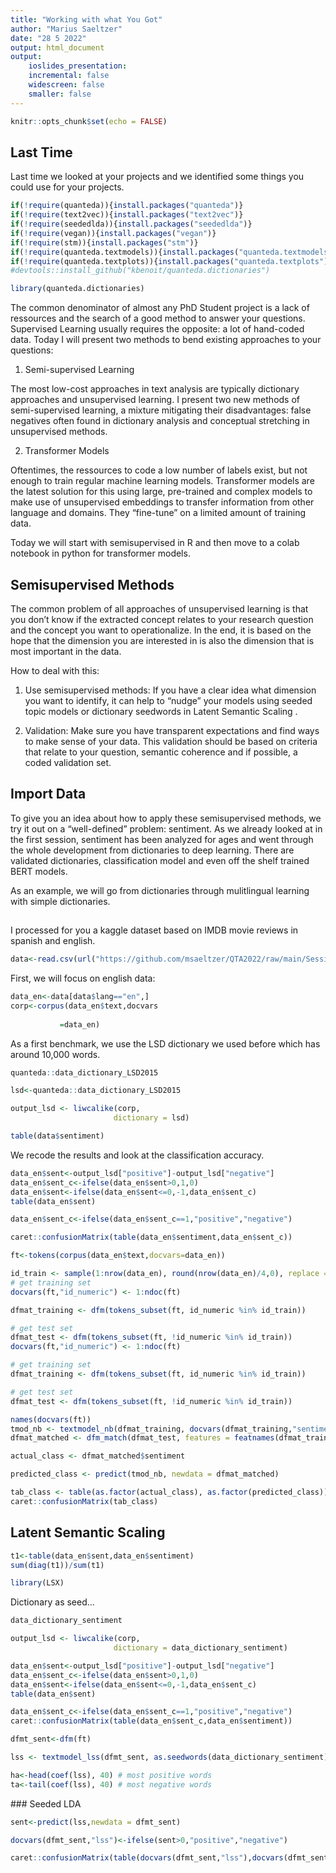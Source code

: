 ```yaml
---
title: "Working with what You Got"
author: "Marius Saeltzer"
date: "28 5 2022"
output: html_document
output:
    ioslides_presentation:
    incremental: false
    widescreen: false 
    smaller: false 
---
```


```r
knitr::opts_chunk$set(echo = FALSE)

```

## Last Time

Last time we looked at your projects and we identified some things you could use for your projects. 

```r

if(!require(quanteda)){install.packages("quanteda")}
if(!require(text2vec)){install.packages("text2vec")}
if(!require(seededlda)){install.packages("seededlda")}
if(!require(vegan)){install.packages("vegan")}
if(!require(stm)){install.packages("stm")}
if(!require(quanteda.textmodels)){install.packages("quanteda.textmodels")}
if(!require(quanteda.textplots)){install.packages("quanteda.textplots")}
#devtools::install_github("kbenoit/quanteda.dictionaries") 

library(quanteda.dictionaries)

```

The common denominator of almost any PhD Student project is a lack of ressources and the search of a good method to answer your questions. Supervised Learning usually requires the opposite: a lot of hand-coded data. Today I will present two methods to bend existing approaches to your questions:

1) Semi-supervised Learning

The most low-cost approaches in text analysis are typically dictionary approaches and unsupervised learning. I present two new methods of semi-supervised learning, a mixture mitigating their disadvantages: false negatives often found in dictionary analysis and conceptual stretching in unsupervised methods.


2) Transformer Models

Oftentimes, the ressources to code a low number of labels exist, but not enough to train regular machine learning models. Transformer models are the latest solution for this using large, pre-trained and complex models to make use of unsupervised embeddings to transfer information from other language and domains. They "fine-tune" on a limited amount of training data. 


Today we will start with semisupervised in R and then move to a colab notebook in python for transformer models. 











## Semisupervised Methods

The common problem of all approaches of unsupervised learning is that you don't know if the extracted concept relates to your research question and the concept you want to operationalize. In the end, it is based on the hope that the dimension you are interested in is also the dimension that is most important in the data. 

How to deal with this: 

1) Use semisupervised methods: If you have a clear idea what dimension you want to identify, it can help to "nudge" your models using seeded topic models or dictionary seedwords in Latent Semantic Scaling .
  
  
2) Validation: Make sure you have transparent expectations and find ways to make sense of your data. This validation should be based on criteria that relate to your question, semantic coherence and if possible, a coded validation set. 




## Import Data 


To give you an idea about how to apply these semisupervised methods, we try it out on a "well-defined" problem: sentiment. As we already looked at in the first session, sentiment has been analyzed for ages and went through the whole development from dictionaries to deep learning. There are validated dictionaries, classification model and even off the shelf trained BERT models. 


As an example, we will go from dictionaries through mulitlingual learning with simple dictionaries.


## 

I processed for you a kaggle dataset based on IMDB movie reviews in spanish and english.


```r
data<-read.csv(url("https://github.com/msaeltzer/QTA2022/raw/main/Session_7/Data/multi_rev.csv"),fileEncoding = "UTF-8")
```


First, we will focus on english data:

```r
data_en<-data[data$lang=="en",]
corp<-corpus(data_en$text,docvars 
           
           =data_en)
```


As a first benchmark, we use the LSD dictionary we used before which has around 10,000 words. 


```r
quanteda::data_dictionary_LSD2015
```



```r
lsd<-quanteda::data_dictionary_LSD2015

output_lsd <- liwcalike(corp, 
                       dictionary = lsd)
```

```r
table(data$sentiment)
```
We recode the results and look at the classification accuracy.

```r
data_en$sent<-output_lsd["positive"]-output_lsd["negative"]
data_en$sent_c<-ifelse(data_en$sent>0,1,0)
data_en$sent<-ifelse(data_en$sent<=0,-1,data_en$sent_c)
table(data_en$sent)

data_en$sent_c<-ifelse(data_en$sent_c==1,"positive","negative")

```
```r
caret::confusionMatrix(table(data_en$sentiment,data_en$sent_c))
```



```r
ft<-tokens(corpus(data_en$text,docvars=data_en))

id_train <- sample(1:nrow(data_en), round(nrow(data_en)/4,0), replace = FALSE)
# get training set
docvars(ft,"id_numeric") <- 1:ndoc(ft)

dfmat_training <- dfm(tokens_subset(ft, id_numeric %in% id_train))

# get test set 
dfmat_test <- dfm(tokens_subset(ft, !id_numeric %in% id_train))
docvars(ft,"id_numeric") <- 1:ndoc(ft)

# get training set
dfmat_training <- dfm(tokens_subset(ft, id_numeric %in% id_train))

# get test set 
dfmat_test <- dfm(tokens_subset(ft, !id_numeric %in% id_train))

```


```r
names(docvars(ft))
tmod_nb <- textmodel_nb(dfmat_training, docvars(dfmat_training,"sentiment"))
dfmat_matched <- dfm_match(dfmat_test, features = featnames(dfmat_training))

actual_class <- dfmat_matched$sentiment

predicted_class <- predict(tmod_nb, newdata = dfmat_matched)

tab_class <- table(as.factor(actual_class), as.factor(predicted_class))
caret::confusionMatrix(tab_class)
```



## Latent Semantic Scaling






```r
t1<-table(data_en$sent,data_en$sentiment)
sum(diag(t1))/sum(t1)
```

```r
library(LSX)
```




Dictionary as seed...

```r
data_dictionary_sentiment

```


```r
output_lsd <- liwcalike(corp, 
                       dictionary = data_dictionary_sentiment)
```


```r
data_en$sent<-output_lsd["positive"]-output_lsd["negative"]
data_en$sent_c<-ifelse(data_en$sent>0,1,0)
data_en$sent<-ifelse(data_en$sent<=0,-1,data_en$sent_c)
table(data_en$sent)

data_en$sent_c<-ifelse(data_en$sent_c==1,"positive","negative")
caret::confusionMatrix(table(data_en$sent_c,data_en$sentiment))
```



```r
dfmt_sent<-dfm(ft)
```


```r
lss <- textmodel_lss(dfmt_sent, as.seedwords(data_dictionary_sentiment), k = 300, cache = TRUE)
```




  
  
```r
ha<-head(coef(lss), 40) # most positive words
ta<-tail(coef(lss), 40) # most negative words

```
  
  ### Seeded LDA


```r
sent<-predict(lss,newdata = dfmt_sent)


```




```r
docvars(dfmt_sent,"lss")<-ifelse(sent>0,"positive","negative")

```

```r
caret::confusionMatrix(table(docvars(dfmt_sent,"lss"),docvars(dfmt_sent,"sentiment")))
```








